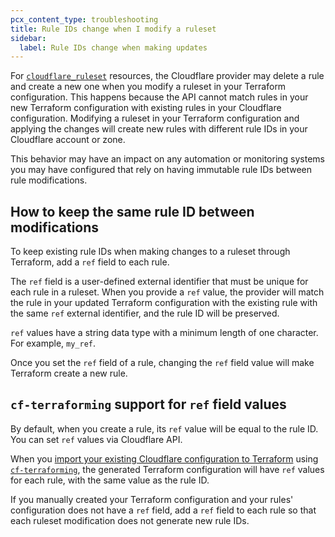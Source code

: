 ```yaml
---
pcx_content_type: troubleshooting
title: Rule IDs change when I modify a ruleset
sidebar:
  label: Rule IDs change when making updates
---
```


For [`cloudflare_ruleset`](https://registry.terraform.io/providers/cloudflare/cloudflare/latest/docs/resources/ruleset) resources, the Cloudflare provider may delete a rule and create a new one when you modify a ruleset in your Terraform configuration. This happens because the API cannot match rules in your new Terraform configuration with existing rules in your Cloudflare configuration. Modifying a ruleset in your Terraform configuration and applying the changes will create new rules with different rule IDs in your Cloudflare account or zone.

This behavior may have an impact on any automation or monitoring systems you may have configured that rely on having immutable rule IDs between rule modifications.

## How to keep the same rule ID between modifications

To keep existing rule IDs when making changes to a ruleset through Terraform, add a `ref` field to each rule.

The `ref` field is a user-defined external identifier that must be unique for each rule in a ruleset. When you provide a `ref` value, the provider will match the rule in your updated Terraform configuration with the existing rule with the same `ref` external identifier, and the rule ID will be preserved.

`ref` values have a string data type with a minimum length of one character. For example, `my_ref`.

Once you set the `ref` field of a rule, changing the `ref` field value will make Terraform create a new rule.

## `cf-terraforming` support for `ref` field values

By default, when you create a rule, its `ref` value will be equal to the rule ID. You can set `ref` values via Cloudflare API.

When you [import your existing Cloudflare configuration to Terraform](/terraform/advanced-topics/import-cloudflare-resources/) using [`cf-terraforming`](https://github.com/cloudflare/cf-terraforming), the generated Terraform configuration will have `ref` values for each rule, with the same value as the rule ID.

If you manually created your Terraform configuration and your rules' configuration does not have a `ref` field, add a `ref` field to each rule so that each ruleset modification does not generate new rule IDs.
